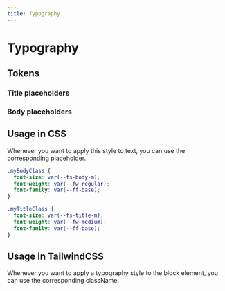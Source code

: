 ```yaml
---
title: Typography
---
```



# Typography

## Tokens

### Title placeholders

<TypographyTokens tokens={titleTokens} />

### Body placeholders

<TypographyTokens tokens={bodyTokens} />

## Usage in CSS

Whenever you want to apply this style to text, you can use the corresponding placeholder.

```css
.myBodyClass {
  font-size: var(--fs-body-m);
  font-weight: var(--fw-regular);
  font-family: var(--ff-base);
}

.myTitleClass {
  font-size: var(--fs-title-m);
  font-weight: var(--fw-medium);
  font-family: var(--ff-base);
}
```

## Usage in TailwindCSS

Whenever you want to apply a typography style to the block element, you can use the corresponding className.

<TypographyTailwind />

